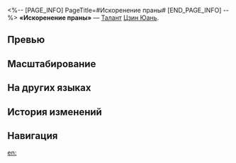<%-- [PAGE_INFO]
PageTitle=#Искоренение праны#
[END_PAGE_INFO] --%>
{{Навык Инфобокс
|Название         = Искоренение праны
|Изображение      = Навык Искоренение праны.png
|Персонаж         = Цзин Юань
|Тип              = Талант
|Тэг              = Отскок
|УронСтойк        = 5
|ЭнергияГен       = 
|Энергия          = 
|Длительность     = 
|Описание         = В начале боя призывает Повелителя молний, который имеет базовую скорость 60 и базовое количество ударов за одно действие 3. Когда Повелитель Молний выполняет действие, его удары считаются {{Доп эффект|бонус-атаками}}, в которых каждый удар наносит случайному противнику электрический урон, равный {{Цвет|Выделенный|33%—72,6%}} от силы атаки Цзин Юаня, и электрический урон соседним целям, равный 25% от урона, нанесённого основной цели.<br />За одно действие количество ударов Повелителя молний может достигать 10. Каждый раз, когда количество ударов за одно действие Повелителя молний увеличивается на 1, его скорость увеличивается на 10. После того, как его действие заканчивается, скорость и количество ударов за одно действие Повелителя молний возвращаются к своим базовым значениям.<br />Повелитель молний исчезает, если Цзин Юань становится {{Доп эффект|неспособен сражаться}}.<br />Повелитель молний становится неспособен действовать, если Цзин Юань находится под {{Доп эффект|эффектом контроля}}.
|Свойство1        = 
|Масштабирование1 = 
}}
'''«Искоренение праны»''' — [[Талант]] [[Цзин Юань]].

==Превью==
{{Превью
|Файл = Искоренение праны Превью
}}

==Масштабирование==
{{Масштабирование навыка
|33%;36.3%;39.6%;42.9%;46.2%;49.5%;53.63%;57.75%;61.88%;66%;69.3%;72.6%;75.9%;79.2%;82.5%
}}

==На других языках==
{{На других языках
|en   = Prana Extirpated
|zhs  = 斩勘神形
|zht  = 斬勘神形
|ja   = {{Rubi|退魔|たいま}}の{{Rubi|形神|けいしん}}
|ko   = 퇴마의 형신
|es   = Extirpación del prana
|fr   = Annihilation du prana
|ru   = Искоренение праны
|th   = Prana Extirpated
|vi   = Chém Tách Thần Hình
|de   = Prana ausgemerzt
|id   = Prana Extirpated
|pt   = Prana Extirpado
}}

==История изменений==
{{История изменений|3.5}}

==Навигация==
{{Навык Навбокс|Цзин Юань}}

[[en:]]